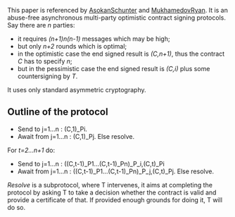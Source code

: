 This paper is referenced by [[AsokanSchunter]] and [[MukhamedovRyan]]. It is an abuse-free asynchronous multi-party optimistic contract signing protocols. Say there are ''n'' parties:
* it requires ''(n+1)n(n-1)'' messages which may be high;
* but only ''n+2'' rounds which is optimal;
* in the optimistic case the end signed result is ''(C,n+1)'', thus the contract ''C'' has to specify ''n'';
* but in the pessimistic case the end signed result is ''(C,i)'' plus some countersigning by ''T''.
It uses only standard asymmetric cryptography.

== Outline of the protocol ==

* Send to j=1...n : (C,1)_Pi. 
* Await from j=1...n : (C,1)_Pj. Else resolve.

For ''t=2...n+1'' do:
* Send to j=1...n :   ((C,t-1)_P1...(C,t-1)_Pn)_P_i,(C,t)_Pi 
* Await from j=1...n : ((C,t-1)_P1...(C,t-1)_Pn)_P_j,(C,t)_Pj. Else resolve.

''Resolve'' is a subprotocol, where T intervenes, it aims at completing the protocol by asking T to take a decision whether the contract is valid and provide a certificate of that. If provided enough grounds for doing it, T will do so.